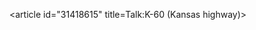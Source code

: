 <article id="31418615" title=Talk:K-60 (Kansas highway)>
	<talkpage id="31418615" title="Talk:K-60 (Kansas highway)">
{{ArticleHistory
|action1=GAN
|action1date=03:16, 12 April 2011
|action1link=Talk:K-60 (Kansas highway)/GA1
|action1result=listed
|action1oldid=423623664
|currentstatus=GA
|topic=transport
}}
{{USRD|class=GA|state=KS|importance=low|needs-kml=no|needs-jctint=no|needs-map=no}}

{{Talk:K-60 (Kansas highway)/GA1}}
	</talkpage>
</article>